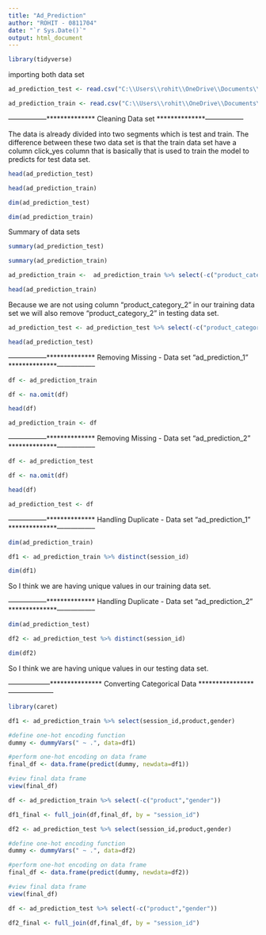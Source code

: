 ---
title: "Ad_Prediction"
author: "ROHIT - 0811704"
date: "`r Sys.Date()`"
output: html_document
---
```{r}
library(tidyverse)

```

importing both data set

```{r}
ad_prediction_test <- read.csv("C:\\Users\\rohit\\OneDrive\\Documents\\Capstone_Project\\Ad_Click_prediciton_test.csv")

ad_prediction_train <- read.csv("C:\\Users\\rohit\\OneDrive\\Documents\\Capstone_Project\\Ad_click_prediction_train (1).csv")
```

-----------------************** Cleaning Data set **************-----------------

The data is already divided into two segments which is test and train. The difference between these two data set is that the train data set have a column click_yes column that is basically that is used to train the model to predicts for test data set. 

```{r}
head(ad_prediction_test)
```
```{r}
head(ad_prediction_train)
```


```{r}
dim(ad_prediction_test)

dim(ad_prediction_train)
```

Summary of data sets

```{r}
summary(ad_prediction_test)

```

```{r}
summary(ad_prediction_train)
```


```{r}
ad_prediction_train <-  ad_prediction_train %>% select(-c("product_category_2"))

head(ad_prediction_train)

```
Because we are not using column "product_category_2" in our training data set we will also remove "product_category_2" in testing data set.

```{r}
ad_prediction_test <- ad_prediction_test %>% select(-c("product_category_2"))

head(ad_prediction_test)
```
-----------------************** Removing Missing - Data set "ad_prediction_1" **************-----------------

```{r}
df <- ad_prediction_train

df <- na.omit(df)

head(df)

ad_prediction_train <- df
```

-----------------************** Removing Missing -  Data set "ad_prediction_2" **************-----------------

```{r}
df <- ad_prediction_test

df <- na.omit(df)

head(df)

ad_prediction_test <- df
```
-----------------************** Handling Duplicate -  Data set "ad_prediction_1" **************-----------------

```{r}
dim(ad_prediction_train)
```

```{r}
df1 <- ad_prediction_train %>% distinct(session_id)

dim(df1)


```
So I think we are having unique values in our training data set.

-----------------************** Handling Duplicate -  Data set "ad_prediction_2" **************-----------------
```{r}
dim(ad_prediction_test)
```

```{r}
df2 <- ad_prediction_test %>% distinct(session_id)

dim(df2)


```
So I think we are having unique values in our testing data set.

------------------*************** Converting Categorical Data ****************--------------------

```{r}
library(caret)
```
```{r}
df1 <- ad_prediction_train %>% select(session_id,product,gender)

#define one-hot encoding function
dummy <- dummyVars(" ~ .", data=df1)

#perform one-hot encoding on data frame
final_df <- data.frame(predict(dummy, newdata=df1))

#view final data frame
view(final_df)

```


```{r}
df <- ad_prediction_train %>% select(-c("product","gender"))
```

```{r}
df1_final <- full_join(df,final_df, by = "session_id")
```



```{r}
df2 <- ad_prediction_test %>% select(session_id,product,gender)

#define one-hot encoding function
dummy <- dummyVars(" ~ .", data=df2)

#perform one-hot encoding on data frame
final_df <- data.frame(predict(dummy, newdata=df2))

#view final data frame
view(final_df)

```

```{r}
df <- ad_prediction_test %>% select(-c("product","gender"))
```

```{r}
df2_final <- full_join(df,final_df, by = "session_id")
```














